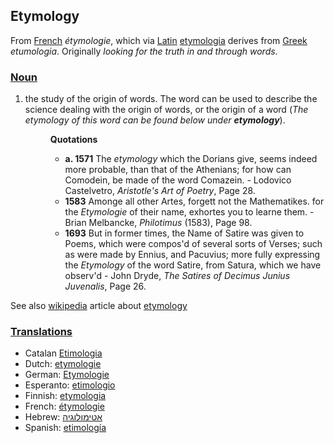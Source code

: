 ==Etymology==
From [[French]] ''&eacute;tymologie'', which via [[Latin]] [[etymologia]] derives from [[Greek]] ''etumologia''. Originally ''looking for the truth in and through words''.

===[[Noun]]===
#the study of the origin of words. The word can be used to describe the science dealing with the origin of words, or the origin of a word (''The etymology of this word can be found below under '''etymology''''').
#:'''Quotations'''
#:*'''a. 1571''' The ''etymology'' which the Dorians give, seems indeed more probable, than that of the Athenians; for how can Comodein, be made of the word Comazein. - Lodovico Castelvetro, ''Aristotle's Art of Poetry'', Page 28.
#:*'''1583''' Amonge all other Artes, forgett not the Mathematikes. for the ''Etymologie'' of their name, exhortes you to learne them. - Brian Melbancke, ''Philotimus'' (1583), Page 98.
#:*'''1693''' But in former times, the Name of Satire was given to Poems, which were compos'd of several sorts of Verses; such as were made by Ennius, and Pacuvius; more fully expressing the ''Etymology'' of the word Satire, from Satura, which we have observ'd - John Dryde, ''The Satires of Decimus Junius Juvenalis'', Page 26.

See also [[wikipedia]] article about [[w:etymology|etymology]]

===[[Translation]]s===
* Catalan [[Etimologia]]
* Dutch: [[etymologie]]
* German: [[Etymologie]]
* Esperanto: [[etimologio]]
* Finnish: [[etymologia]]
* French: [[étymologie]]
* Hebrew: [[אטימולוגיה]]
* Spanish: [[etimología]]